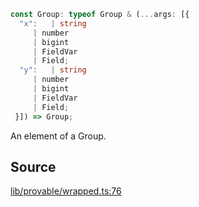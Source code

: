 ```ts
const Group: typeof Group & (...args: [{
  "x":   | string
     | number
     | bigint
     | FieldVar
     | Field;
  "y":   | string
     | number
     | bigint
     | FieldVar
     | Field;
 }]) => Group;
```

An element of a Group.

## Source

[lib/provable/wrapped.ts:76](https://github.com/o1-labs/o1js/blob/72b8e2c2b9aaba4b5c12257bdd63dfe2676a3d99/src/lib/provable/wrapped.ts#L76)
